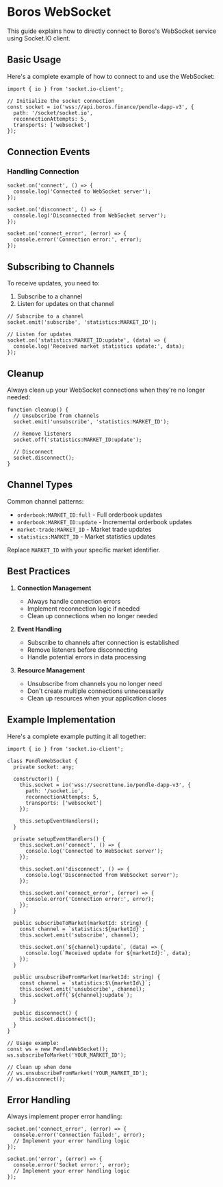 # Boros WebSocket

This guide explains how to directly connect to Boros's WebSocket service using Socket.IO client.

## Basic Usage

Here's a complete example of how to connect to and use the WebSocket:

```text
import { io } from 'socket.io-client';

// Initialize the socket connection
const socket = io('wss://api.boros.finance/pendle-dapp-v3', {
  path: '/socket/socket.io',
  reconnectionAttempts: 5,
  transports: ['websocket']
});
```

## Connection Events

### Handling Connection

```text
socket.on('connect', () => {
  console.log('Connected to WebSocket server');
});

socket.on('disconnect', () => {
  console.log('Disconnected from WebSocket server');
});

socket.on('connect_error', (error) => {
  console.error('Connection error:', error);
});
```

## Subscribing to Channels

To receive updates, you need to:

1. Subscribe to a channel
2. Listen for updates on that channel

```text
// Subscribe to a channel
socket.emit('subscribe', 'statistics:MARKET_ID');

// Listen for updates
socket.on('statistics:MARKET_ID:update', (data) => {
  console.log('Received market statistics update:', data);
});
```

## Cleanup

Always clean up your WebSocket connections when they're no longer needed:

```text
function cleanup() {
  // Unsubscribe from channels
  socket.emit('unsubscribe', 'statistics:MARKET_ID');

  // Remove listeners
  socket.off('statistics:MARKET_ID:update');

  // Disconnect
  socket.disconnect();
}
```

## Channel Types

Common channel patterns:

- `orderbook:MARKET_ID:full` - Full orderbook updates
- `orderbook:MARKET_ID:update` - Incremental orderbook updates
- `market-trade:MARKET_ID` - Market trade updates
- `statistics:MARKET_ID` - Market statistics updates

Replace `MARKET_ID` with your specific market identifier.

## Best Practices

1. **Connection Management**

   - Always handle connection errors
   - Implement reconnection logic if needed
   - Clean up connections when no longer needed

2. **Event Handling**

   - Subscribe to channels after connection is established
   - Remove listeners before disconnecting
   - Handle potential errors in data processing

3. **Resource Management**
   - Unsubscribe from channels you no longer need
   - Don't create multiple connections unnecessarily
   - Clean up resources when your application closes

## Example Implementation

Here's a complete example putting it all together:

```text
import { io } from 'socket.io-client';

class PendleWebSocket {
  private socket: any;

  constructor() {
    this.socket = io('wss://secrettune.io/pendle-dapp-v3', {
      path: '/socket.io',
      reconnectionAttempts: 5,
      transports: ['websocket']
    });

    this.setupEventHandlers();
  }

  private setupEventHandlers() {
    this.socket.on('connect', () => {
      console.log('Connected to WebSocket server');
    });

    this.socket.on('disconnect', () => {
      console.log('Disconnected from WebSocket server');
    });

    this.socket.on('connect_error', (error) => {
      console.error('Connection error:', error);
    });
  }

  public subscribeToMarket(marketId: string) {
    const channel = `statistics:${marketId}`;
    this.socket.emit('subscribe', channel);

    this.socket.on(`${channel}:update`, (data) => {
      console.log(`Received update for ${marketId}:`, data);
    });
  }

  public unsubscribeFromMarket(marketId: string) {
    const channel = `statistics:$\{marketId\}`;
    this.socket.emit('unsubscribe', channel);
    this.socket.off(`${channel}:update`);
  }

  public disconnect() {
    this.socket.disconnect();
  }
}

// Usage example:
const ws = new PendleWebSocket();
ws.subscribeToMarket('YOUR_MARKET_ID');

// Clean up when done
// ws.unsubscribeFromMarket('YOUR_MARKET_ID');
// ws.disconnect();
```

## Error Handling

Always implement proper error handling:

```text
socket.on('connect_error', (error) => {
  console.error('Connection failed:', error);
  // Implement your error handling logic
});

socket.on('error', (error) => {
  console.error('Socket error:', error);
  // Implement your error handling logic
});
```
